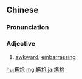 ==Chinese==
{{zh-forms|s=尴尬}}

===Pronunciation===
{{zh-pron
|m=gāngà
|c=gaam1 gaai3,gaam3 gaai3
|mn=qz,xm,zz:kam-kài
|cat=a
}}

===Adjective===
{{zh-adj}}

# {{lb|zh|of a person|situation}} [[awkward]]; [[embarrassing]]
#: {{zh-x|除了 @1974 年 在 ^墨西哥 ^世錦賽 位列 第 十四 名，^中國 女排 @36 年 來 從未 遭遇 如此 尷尬 的 戰績。|Apart from the 14th place in the 1974 Mexico Championship, for 36 years, the Chinese women's volleyball team has never encountered such an '''embarrassing''' result.|ref=[http://sports.sohu.com/20101111/n277545206.shtml]}}

[[hu:尷尬]]
[[mg:尷尬]]
[[ja:尷尬]]